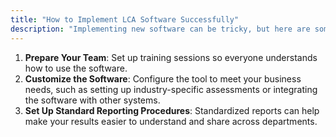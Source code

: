 ```yaml
---
title: "How to Implement LCA Software Successfully"
description: "Implementing new software can be tricky, but here are some tips to ensure a smooth transition:"
---
```



1. **Prepare Your Team**: Set up training sessions so everyone understands how to use the software.
2. **Customize the Software**: Configure the tool to meet your business needs, such as setting up industry-specific assessments or integrating the software with other systems.
3. **Set Up Standard Reporting Procedures**: Standardized reports can help make your results easier to understand and share across departments.